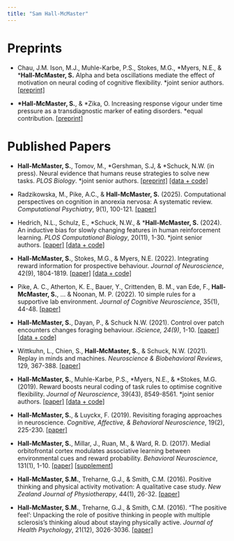 ```yaml
---
title: "Sam Hall-McMaster"
---
```


# Preprints
- Chau, J.M. Ison, M.J., Muhle-Karbe, P.S., Stokes, M.G., \*Myers, N.E., & \***Hall-McMaster, S.** Alpha and beta oscillations mediate the effect of motivation on neural coding of cognitive flexibility. \*joint senior authors. [[preprint]](https://www.biorxiv.org/content/10.1101/2025.03.11.642697v1)

- **\*Hall-McMaster, S.**, & \*Zika, O. Increasing response vigour under time pressure as a transdiagnostic marker of eating disorders. *equal contribution. [[preprint]](https://osf.io/preprints/psyarxiv/kzwda?view_only=)

# Published Papers
- **Hall-McMaster, S.**, Tomov, M., \*Gershman, S.J, & \*Schuck, N.W. (in press). Neural evidence that humans reuse strategies to solve new tasks. *PLOS Biology*. \*joint senior authors. [[preprint]](https://www.biorxiv.org/content/10.1101/2024.06.10.598294v6) [[data + code]](https://gin.g-node.org/sam.hall-mcmaster)

- Radzikowska, M., Pike, A.C., & **Hall-McMaster, S.** (2025). Computational perspectives on cognition in anorexia nervosa: A systematic review. *Computational Psychiatry*, 9(1), 100-121. [[paper]](assets/files/publications/Radzikowska_etal_CP_2025.pdf) 

- Hedrich, N.L., Schulz, E., \*Schuck, N.W., & \***Hall-McMaster, S.** (2024). An inductive bias for slowly changing features in human reinforcement learning. *PLOS Computational Biology*, 20(11), 1-30. \*joint senior authors. [[paper]](assets/files/publications/Hedrich_etal_PCB_2024.pdf) [[data + code]](https://github.com/noahedrich/slow_prior/tree/main)

- **Hall-McMaster, S.**, Stokes, M.G., & Myers, N.E. (2022). Integrating reward information for prospective behaviour. *Journal of Neuroscience*, 42(9), 1804-1819. [[paper]](assets/files/publications/Hall-McMaster_etal_JNeuro_2022.pdf) [[data + code]](https://osf.io/vwd3k/)

- Pike, A. C., Atherton, K. E., Bauer, Y., Crittenden, B. M., van Ede, F., **Hall-McMaster, S.**, ... & Noonan, M. P. (2022). 10 simple rules for a supportive lab environment. *Journal of Cognitive Neuroscience*, 35(1), 44-48. [[paper]](assets/files/publications/Pike_etal_JCogNeuro_2022.pdf)

- **Hall-McMaster, S.**, Dayan, P., & Schuck N.W. (2021). Control over patch encounters changes foraging behaviour. *iScience, 24(9)*, 1-10. [[paper]](assets/files/publications/Hall-McMaster_etal_iScience_2021.pdf) [[data + code]](https://osf.io/c4trj/)

- Wittkuhn, L., Chien, S., **Hall-McMaster, S.**, & Schuck, N.W. (2021). Replay in minds and machines. *Neuroscience & Biobehavioral Reviews*, 129, 367-388. [[paper]](assets/files/publications/Wittkuhn_etal_NBBR_2021.pdf)

- **Hall-McMaster, S.**, Muhle-Karbe, P.S., \*Myers, N.E., & \*Stokes, M.G. (2019). Reward boosts neural coding of task rules to optimise cognitive flexibility. *Journal of Neuroscience*, 39(43), 8549-8561. \*joint senior authors. [[paper]](assets/files/publications/Hall-McMaster_etal_JNeuro_2019.pdf) [[data + code]](https://osf.io/kuzye/)

- **Hall-McMaster, S.**, & Luyckx, F. (2019). Revisiting foraging approaches in neuroscience. *Cognitive, Affective, & Behavioral Neuroscience*, 19(2), 225-230. [[paper]](assets/files/publications/Hall-McMaster_Luyckx_CABN_2019.pdf)

- **Hall-McMaster, S.**, Millar, J., Ruan, M., & Ward, R. D. (2017). Medial orbitofrontal cortex modulates associative learning between environmental cues and reward probability. *Behavioral Neuroscience*, 131(1), 1-10. [[paper]](assets/files/publications/Hall-McMaster_etal_BNeuro_2017.pdf) [[supplement](assets/files/publications/Hall-McMaster_etal_BNeuro_2017_SI.docx)]

- **Hall-McMaster, S.M.**, Treharne, G.J., & Smith, C.M. (2016). Positive thinking and physical activity motivation: A qualitative case study. *New Zealand Journal of Physiotherapy*, 44(1), 26-32. [[paper]](assets/files/publications/Hall-McMaster_etal_NZJP_2016.pdf)

- **Hall-McMaster, S.M.**, Treharne, G.J., & Smith, C.M. (2016). “The positive feel’: Unpacking the role of positive thinking in people with multiple sclerosis’s thinking aloud about staying physically active. *Journal of Health Psychology*, 21(12), 3026-3036. [[paper]](assets/files/publications/Hall-McMaster_etal_JHP_2016.pdf)

